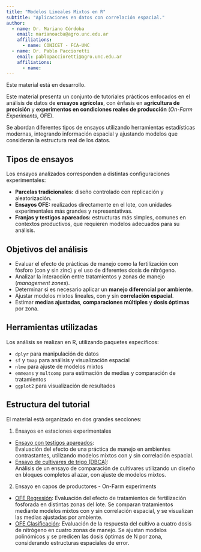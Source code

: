 ```yaml
---
title: "Modelos Lineales Mixtos en R"
subtitle: "Aplicaciones en datos con correlación espacial."
author:
  - name: Dr. Mariano Córdoba
    email: marianoacba@agro.unc.edu.ar
    affiliations:
      - name: CONICET - FCA-UNC
  - name: Dr. Pablo Paccioretti
    email: pablopaccioretti@agro.unc.edu.ar
    affiliations:
      - name: 
---
```


::: {.callout-important}
Este material está en desarrollo. 
:::


Este material presenta un conjunto de tutoriales prácticos enfocados en el
análisis de datos de **ensayos agrícolas**, con énfasis en 
**agricultura de precisión** y **experimentos en condiciones reales de producción** (*On-Farm Experiments*, OFE).

Se abordan diferentes tipos de ensayos utilizando herramientas
estadísticas modernas, integrando información espacial y ajustando
modelos que consideran la estructura real de los datos.

## Tipos de ensayos

Los ensayos analizados corresponden a distintas configuraciones experimentales:

- **Parcelas tradicionales:** diseño controlado con replicación y aleatorización.
- **Ensayos OFE:** realizados directamente en el lote, con unidades experimentales más grandes y representativas.
- **Franjas y testigos apareados:** estructuras más simples, comunes en contextos 
productivos, que requieren modelos adecuados para su análisis.

## Objetivos del análisis

- Evaluar el efecto de prácticas de manejo como la fertilización 
con fósforo (con y sin zinc) y el uso de diferentes dosis de nitrógeno.
- Analizar la interacción entre tratamientos y zonas de manejo (*management zones*).
- Determinar si es necesario aplicar un **manejo diferencial por ambiente**.
- Ajustar modelos mixtos lineales, con y sin **correlación espacial**.
- Estimar **medias ajustadas**, **comparaciones múltiples** y **dosis óptimas** por zona.

## Herramientas utilizadas

::: {.callout-tip}
Los análisis se realizan en R, utilizando paquetes específicos:
:::

- `dplyr` para manipulación de datos
- `sf` y `tmap` para análisis y visualización espacial
- `nlme` para ajuste de modelos mixtos
- `emmeans` y `multcomp` para estimación de medias y comparación de tratamientos
- `ggplot2` para visualización de resultados

## Estructura del tutorial

El material está organizado en dos grandes secciones:

1. Ensayos en estaciones experimentales
  * [Ensayo con testigos apareados](Testigos_Apareados.qmd):  
    Evaluación del efecto de una práctica de manejo en ambientes contrastantes, utilizando modelos 
    mixtos con y sin correlación espacial.
  * [Ensayo de cultivares de trigo (DBCA)](Trigo_DBCA.qmd):  
    Análisis de un ensayo de comparación de cultivares utilizando un diseño en bloques completos
    al azar, con ajuste de modelos mixtos.
2. Ensayo en capos de productores - On-Farm experiments
  * [OFE Regresión](MLM_CorrEsp_OFE_Reg.qmd):
    Evaluación del efecto de tratamientos de fertilización fosforada en distintas zonas 
    del lote. Se comparan tratamientos mediante modelos mixtos con y sin correlación 
    espacial, y se visualizan las medias ajustadas por ambiente.
  * [OFE Clasificación](MLM_CorrEsp_OFE_Clasif.qmd):
    Evaluación de la respuesta del cultivo a cuatro dosis de nitrógeno en 
    cuatro zonas de manejo. Se ajustan modelos polinómicos y se predicen las 
    dosis óptimas de N por zona, considerando estructuras espaciales de error.
